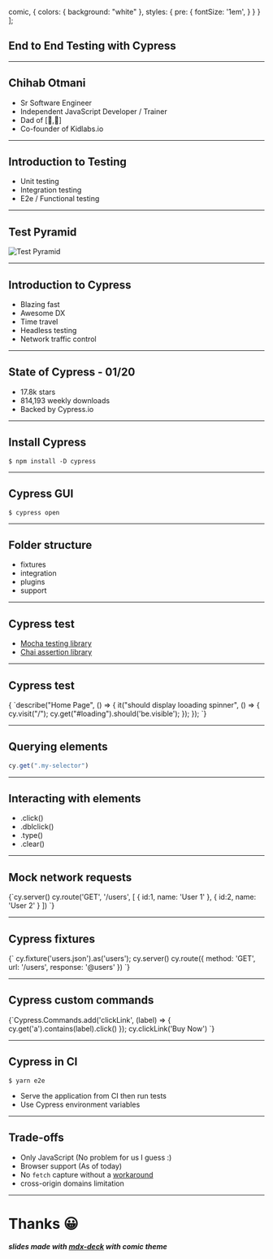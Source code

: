 

  comic,
  {
    colors: {
      background: "white"
    },
    styles: {
      pre: {
        fontSize: '1em',
      }
    }
  }
];

## End to End Testing with Cypress

---

## Chihab Otmani

- Sr Software Engineer
- Independent JavaScript Developer / Trainer
- Dad of [👦,👶]
- Co-founder of Kidlabs.io

---

## Introduction to Testing

* Unit testing
* Integration testing
* E2e / Functional testing

---

## Test Pyramid

![Test Pyramid](https://martinfowler.com/bliki/images/testPyramid/test-pyramid.png)

---

## Introduction to Cypress
* Blazing fast
* Awesome DX
* Time travel
* Headless testing
* Network traffic control

---

## State of Cypress - 01/20
* 17.8k stars 
* 814,193 weekly downloads
* Backed by Cypress.io

---

## Install Cypress

```
$ npm install -D cypress
```

---

## Cypress GUI

```
$ cypress open
```

---

## Folder structure

* fixtures
* integration
* plugins
* support

---

## Cypress test

- [Mocha testing library](https://www.chaijs.com/)
- [Chai assertion library](https://www.chaijs.com/)

---

## Cypress test

<Highlighter language="javascript">
  {
`describe("Home Page", () => {
  it("should display looading spinner", () => {
    cy.visit("/");
    cy.get("#loading").should('be.visible');
  });
});
`}
</Highlighter>

---

## Querying elements

```js
cy.get(".my-selector")
```

---

## Interacting with elements

- .click()
- .dblclick()
- .type()
- .clear()

---

## Mock network requests

<Highlighter language="javascript">
  {`cy.server()
cy.route('GET', '/users', [
  { id:1, name: 'User 1' },
  { id:2, name: 'User 2' }
])
`}
</Highlighter>

---

## Cypress fixtures

<Highlighter language="javascript">
  {`
cy.fixture('users.json').as('users');
cy.server()
cy.route({
  method: 'GET',
  url: '/users',
  response: '@users'
})
`}
</Highlighter>

---

## Cypress custom commands

<Highlighter language="javascript">
  {`Cypress.Commands.add('clickLink', (label) => {
  cy.get('a').contains(label).click()
});
cy.clickLink('Buy Now')
`}
</Highlighter>

---

## Cypress in CI

```
$ yarn e2e
```

- Serve the application from CI then run tests
- Use Cypress environment variables

---

## Trade-offs

- Only JavaScript (No problem for us I guess :)
- Browser support (As of today)
- No `fetch` capture without a [workaround](https://github.com/cypress-io/cypress/issues/95#issuecomment-347607198)
- cross-origin domains limitation

---

# Thanks 😀
##### slides made with [mdx-deck](https://github.com/jxnblk/mdx-deck/) with comic theme
